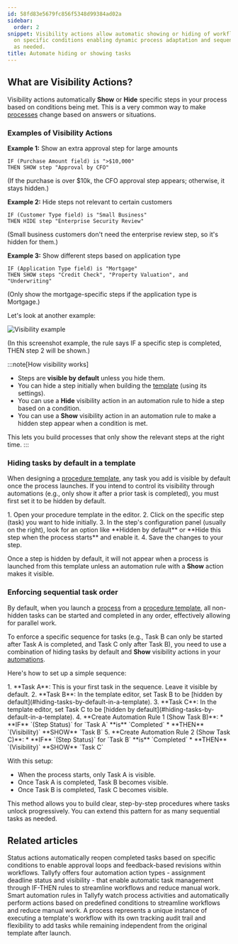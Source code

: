 ```yaml
---
id: 58fd83e5679fc856f5348d99384ad02a
sidebar:
  order: 2
snippet: Visibility actions allow automatic showing or hiding of workflow steps based
  on specific conditions enabling dynamic process adaptation and sequential task progression
  as needed.
title: Automate hiding or showing tasks
---
```



## What are Visibility Actions?

Visibility actions automatically **Show** or **Hide** specific steps in your process based on conditions being met. This is a very common way to make [processes](/products/pro/tracking-and-tasks/processes/) change based on answers or situations.

### Examples of Visibility Actions

**Example 1:** Show an extra approval step for large amounts
```
IF (Purchase Amount field) is ">$10,000"
THEN SHOW step "Approval by CFO"
```
(If the purchase is over $10k, the CFO approval step appears; otherwise, it stays hidden.)

**Example 2:** Hide steps not relevant to certain customers
```
IF (Customer Type field) is "Small Business"
THEN HIDE step "Enterprise Security Review"
```
(Small business customers don't need the enterprise review step, so it's hidden for them.)

**Example 3:** Show different steps based on application type
```
IF (Application Type field) is "Mortgage"
THEN SHOW steps "Credit Check", "Property Valuation", and "Underwriting"
```
(Only show the mortgage-specific steps if the application type is Mortgage.)

Let's look at another example:

![Visibility example](https://screenshots.tallyfy.com/tallyfy%2Fpro%2Fdesktop-light-task-completion-example-automations.png)

(In this screenshot example, the rule says IF a specific step is completed, THEN step 2 will be shown.)

:::note[How visibility works]
- Steps are **visible by default** unless you hide them.
- You can hide a step initially when building the [template](/products/pro/documenting/templates/) (using its settings).
- You can use a **Hide** visibility action in an automation rule to hide a step based on a condition.
- You can use a **Show** visibility action in an automation rule to make a hidden step appear when a condition is met.

This lets you build processes that only show the relevant steps at the right time.
:::

### Hiding tasks by default in a template

When designing a [procedure template](/products/pro/documenting/templates/), any task you add is visible by default once the process launches. If you intend to control its visibility through automations (e.g., only show it after a prior task is completed), you must first set it to be hidden by default.

<Steps>
1.  Open your procedure template in the editor.
2.  Click on the specific step (task) you want to hide initially.
3.  In the step's configuration panel (usually on the right), look for an option like **Hidden by default** or **Hide this step when the process starts** and enable it.
4.  Save the changes to your step.
</Steps>

Once a step is hidden by default, it will not appear when a process is launched from this template unless an automation rule with a **Show** action makes it visible.

### Enforcing sequential task order

By default, when you launch a [process](/products/pro/tracking-and-tasks/processes/) from a [procedure template](/products/pro/documenting/templates/), all non-hidden tasks can be started and completed in any order, effectively allowing for parallel work.

To enforce a specific sequence for tasks (e.g., Task B can only be started after Task A is completed, and Task C only after Task B), you need to use a combination of hiding tasks by default and **Show** visibility actions in your [automations](/products/pro/documenting/templates/automations/).

Here's how to set up a simple sequence:

<Steps>
1.  **Task A**: This is your first task in the sequence. Leave it visible by default.
2.  **Task B**: In the template editor, set Task B to be [hidden by default](#hiding-tasks-by-default-in-a-template).
3.  **Task C**: In the template editor, set Task C to be [hidden by default](#hiding-tasks-by-default-in-a-template).
4.  **Create Automation Rule 1 (Show Task B)**:
    *   **IF** `(Step Status)` for `Task A` **is** `Completed`
    *   **THEN** `(Visibility)` **SHOW** `Task B`
5.  **Create Automation Rule 2 (Show Task C)**:
    *   **IF** `(Step Status)` for `Task B` **is** `Completed`
    *   **THEN** `(Visibility)` **SHOW** `Task C`
</Steps>

With this setup:
- When the process starts, only Task A is visible.
- Once Task A is completed, Task B becomes visible.
- Once Task B is completed, Task C becomes visible.

This method allows you to build clear, step-by-step procedures where tasks unlock progressively. You can extend this pattern for as many sequential tasks as needed.


## Related articles
<CardGrid>
<LinkTitleCard header="<b>Actions > Automate changing the status of tasks</b>" href="/products/pro/documenting/templates/automations/actions/status-actions/" > Status actions automatically reopen completed tasks based on specific conditions to enable approval loops and feedback-based revisions within workflows. </LinkTitleCard>
<LinkTitleCard header="<b>Automations > Actions</b>" href="/products/pro/documenting/templates/automations/actions/" > Tallyfy offers four automation action types - assignment deadline status and visibility - that enable automatic task management through IF-THEN rules to streamline workflows and reduce manual work. </LinkTitleCard>
<LinkTitleCard header="<b>Templates > Automations</b>" href="/products/pro/documenting/templates/automations/" > Smart automation rules in Tallyfy watch process activities and automatically perform actions based on predefined conditions to streamline workflows and reduce manual work. </LinkTitleCard>
<LinkTitleCard header="<b>Tracking And Tasks > More about processes</b>" href="/products/pro/tracking-and-tasks/processes/" > A process represents a unique instance of executing a template's workflow with its own tracking audit trail and flexibility to add tasks while remaining independent from the original template after launch. </LinkTitleCard>
</CardGrid>